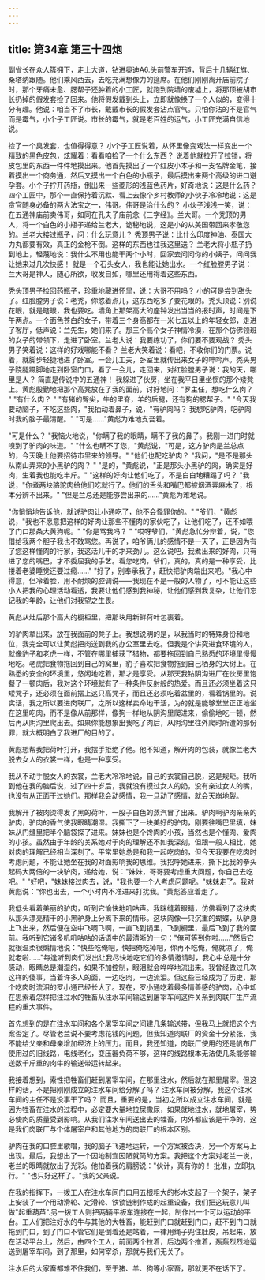```yaml
---
---
---
```

title: 第34章 第三十四炮
---




副省长在众人簇拥下，走上大道，钻进奥迪A6.头前警车开道，背后十几辆红旗、桑塔纳跟随。他们乘风西去，去吃充满想像力的筵席。在他们刚刚离开庙前院子时，那个牙痛未愈、腮帮子还肿着的小工匠，就跑到院墙的废墟上，将那顶被胡市长扔掉的假发套捡了回来。他将假发戴到头上，立即就像换了一个人似的，变得十分有趣。他说：咱当不了市长，戴戴市长的假发套沾点官气。只怕你沾的不是官气而是霉气，小个子工匠说。市长的霉气，就是老百姓的运气，小工匠充满自信地说。

捡了一个臭发套，也值得得意？ 小个子工匠说着，从怀里像变戏法一样变出一个精致的黑色皮包，炫耀着：看看咱捡了一个什么东西？ 说着他就拉开了拉锁，将皮包里的东西一件件地摸出来。他首先摸出了一个红皮小本子和一支名牌金笔，接着摸出一个商务通，然后又摸出一个白色的小瓶子，最后摸出来两个高级的进口避孕套。小个子拧开药瓶，倒出来一些菱形的浅蓝色药片，好奇地说：这是什么药？四个工匠中，那个一直保持着沉默、看上去像个乡村教师的小伙子冷冷地说：这是贪官随身必备的两大法宝之一，伟哥。伟哥是治什么的？ 小伙子浅浅一笑，说：在五通神庙前卖伟哥，如同在孔夫子庙前念《三字经》。兰大哥。一个秃顶的男人，将一个白色的小瓶子递给兰老大，诡秘地说，这是小的从美国带回来孝敬您的。兰老大接过瓶子，问：什么玩意儿？ 秃顶男子说：比什么印度神油、泰国大力丸都要有效，真正的金枪不倒。这样的东西也往我这里送？ 兰老大将小瓶子扔到地上，轻蔑地说：我什么不用也能干两个小时，回家去问问你的小姨子，问问我让她来过几次快感！ 就是一个石头女人，我也能让她出水。一个红脸膛男子说：兰大哥是神人，随心所欲，收发自如，哪里还用得着这些东西。

秃头顶男子捡回药瓶子，珍重地藏进怀里，说：大哥不用吗？ 小的可是尝到甜头了。红脸膛男子说：老秃，你悠着点儿，这东西吃多了要花眼的。秃头顶说：别说花眼，就是瞎眼，我也要吃。墙角上那架高大的座钟发出当当的报时声，时间是下午两点。一个面色苍白的女子，带着三个身高都在一米七五以上的年轻女郎，走进了客厅，低声说：兰先生，她们来了。那三个高个女子神情冷漠，在那个仿佛领班的女子的带领下，走进了卧室。兰老大说：我要练功了，你们要不要观战？ 秃头男子笑着说：这样的好戏哪能不看？ 兰老大笑着说：看吧，不收你们的门票。说着，就脚步轻捷地进了卧室。一会儿工夫，卧室里就传出来女子的呻吟声。秃头男子跷腿蹑脚地走到卧室门口，看了一会儿，走回来，对红脸膛男子说：我的天，哪里是人？ 简直是传说中的五通神！ 我躲进了伙房，坐在我平日里坐惯的那个矮凳上。黄彪殷勤地把那个高凳放在了我的面前，讨好地问："罗主任，想吃什么肉？ " "有什么肉？ " "有猪的臀尖，牛的里脊，羊的后腿，还有狗的腮帮子。" "今天我要动脑子，不吃这些肉，"我抽动着鼻子，说，"有驴肉吗？ 我想吃驴肉，吃驴肉时我的脑子最清醒。" "可是……"黄彪为难地支吾着。

"可是什么？ "我恼火地说，"你瞒了我的眼睛，瞒不了我的鼻子。我刚一进门时就嗅到了驴肉的味道。" "什么也瞒不了您，"黄彪说，"可是，这方驴肉是兰总点的，今天晚上他要招待市里来的领导。" "他们也配吃驴肉？ "我问，"是不是那头从南山弄来的小黑驴的肉？ " "是的，"黄彪说，"正是那头小黑驴的肉，确实是好肉，生着我也能吃半斤。" "这样的好肉让他们吃了，不是白白地糟蹋了吗？ "我说，"你煮两块骆驼肉给他们吃就行了。他们的舌头和嘴巴都被烟酒弄麻木了，根本分辨不出来。" "但是兰总还是能够尝出来的……"黄彪为难地说。

"你悄悄地告诉他，就说驴肉让小通吃了，他不会怪罪你的。" "爷们，"黄彪说，"我也不愿意把这样的好肉让那些不懂肉的家伙吃了，让他们吃了，还不如喂了门口那条大黄狗呢。" "你是骂我吗？ " "哎呀爷们，"黄彪急忙分辩着，说，"您借给我两个胆子我也不敢骂您。再说了，咱爷俩儿的感情不是一天了，正是因为有了您这样懂肉的行家，我这活儿干的才来劲儿。这么说吧，我煮出来的好肉，只有进了您的嘴巴，才不委屈我的手艺。看您吃肉，爷们，真的，真的是一种享受，比搂着老婆睡觉还要过瘾……" "好了，别奉承我了，赶快把驴肉端出来吧。"我心中得意，但冷着脸，用不耐烦的腔调说——我现在不是一般的人物了，可不能让这些小人把我的心理活动看透，我要让他们感到我神秘，让他们感到我复杂，让他们忘记我的年龄，让他们对我望之生畏。

黄彪从灶后那个高大的橱柜里，把那块用新鲜荷叶包裹着。

的驴肉拿出来，放在我面前的凳子上。我想说明的是，以我当时的特殊身份和地位，我完全可以让黄彪把肉送到我的办公室里去吃。但我是个讲究进食环境的人，就像豹子和老虎一样，不管在哪里捕获了猎物，都要拖回到自己熟悉的环境里慢慢地吃。老虎把食物拖回到自己的窝里，豹子喜欢把食物拖到自己栖身的大树上。在熟悉的安全的环境里，悠闲地吃着，那才是享受。从那天我钻阴沟进厂在伙房里饱餐了一顿肉后，我对这个环境就有了一种条件反射般的热爱。而且还必须坐着这只矮凳子，还必须在面前摆上这只高凳子，而且还必须吃着盆里的，看着锅里的。说实话，我之所以要进肉联厂，之所以这样卖命地干活，为的就是能够堂堂正正地坐在这里吃肉，而不是像从前那样，像狗一样地从阴沟里爬进来，偷偷地吃一顿，然后再从阴沟里爬出去。如果你能想象出我吃了肉后，从阴沟里往外爬时所遭的那份罪，就大概明白了我进厂的目的了。

黄彪想帮我把荷叶打开，我摆手拒绝了他。他不知道，解开肉的包装，就像兰老大脱去女人的衣裳一样，也是一种享受。

我从不动手脱女人的衣裳，兰老大冷冷地说，自己的衣裳自己脱，这是规矩。我听到他在我的脑后说，过了四十岁后，我就没有摸过女人的奶，没有亲过女人的嘴，也没有从正面干过她们。那样我会动感情，我一旦动了感情，就会天崩地裂。

我解开了被肉烫得发了黑的荷叶，一股子白色的蒸汽冒了出来。驴肉啊驴肉亲亲的驴肉，驴肉的香气使我眼睛潮湿。我撕下了一块美好的驴肉，刚要往嘴巴里填，妹妹从门缝里把半个脑袋探了进来。妹妹也是个馋肉的小孩，当然也是个懂肉、爱肉的小孩。虽然由于年龄的关系她对于肉的理解还不如我深刻，但跟一般人相比，她对肉的理解已经相当深刻了。平常里她总是和我一起吃肉的，但今天我要在吃肉时考虑问题，不能让她坐在我的对面影响我的思维。我招呼她进来，撕下比我的拳头起码大两倍的一块驴肉，递给她，说："妹妹，哥哥要考虑重大问题，你自己去吃吧。" "好吧，"妹妹接过肉去，说，"我也要一个人考虑问题呢。"妹妹走了。我对黄彪说："你也出去，一个小时内不准进来打扰我。"黄彪答应着走了。

我低头看着美丽的驴肉，听到它愉快地叽咕声。我眯缝着眼睛，仿佛看到了这块肉从那头漂亮精干的小黑驴身上分离下来的情形。这块肉像一只沉重的蝴蝶，从驴身上飞出来，然后便在空中飞啊飞啊，一直飞到锅里，飞到橱里，最后飞到了我的面前。我听到它诸多叽叽咕咕的话语中的最清晰的一句："俺可等到你啦……"然后它就很温柔很煽情地说："快些吃俺吧，快把俺吃掉吧，你再不吃俺，俺就凉了，俺就老啦……"每逢听到肉们发出让我尽快地吃它们的多情邀请时，我心中总是十分感动，眼睛总是潮湿的，如果不加控制，眼泪就会哗哗地流出来。我曾经做过几次这样的傻事，当着许多人的面，一边吃肉，一边流泪。但这些已经成为了历史，那个吃肉时流泪的罗小通已经长大了。现在，罗小通吃着最多情善感的驴肉，心中却在思索着怎样把注过水的牲畜从注水车间输送到屠宰车间这件关系到肉联厂生产流程的重大事件。

首先想到的是在注水车间和各个屠宰车间之间建几条输送带，但我马上就把这个方案否定了。尽管老兰说不要考虑花钱的问题，但我知道肉联厂的资金十分紧张，我不能给父亲和母亲增加经济上的压力。而且，我还知道，肉联厂使用的还是帆布厂使用过的旧线路，电线老化，变压器负荷不够，这样的线路根本无法使几条能够输送数千斤重的肉牛的输送带运转起来。

我接着想到，索性把牲畜们赶到屠宰车间，在那里注水，然后就在那里屠宰。但这样的话，不是把刚刚成立的注水车间给分解了吗？ 注水车间被分解，我这个注水车间的主任不是没事干了吗？ 而且，重要的是，当初之所以成立注水车间，就是因为牲畜在注水的过程中，必定要大量地拉屎撒尿，如果就地注水，就地屠宰，势必使肉的质量受到影响。从我们注水车间送出去的牲畜，内外都应该是干净的，这是我们肉联厂与个体屠宰户和其他地方的肉联厂的根本区别。

驴肉在我的口腔里歌唱，我的脑子飞速地运转，一个方案被否决，另一个方案马上出现。最后，我想出了一个因地制宜因陋就简的方案。我把这个方案对老兰一说，老兰的眼睛就放出了光彩。他拍着我的肩膀说："伙计，真有你的！ 批准，立即执行。" "也只好这样了。"我的父亲说。

在我的指挥下，一拨工人在注水车间门口用五根粗大的杉木支起了一个架子，架子上安装了一个用动滑轮、定滑轮、铁锁链制作成的起重设备，我们把这玩意儿叫做"起重葫芦".另一拨工人则把两辆平板车连接在一起，制作出一个可以运动的平台。工人们把注好水的牛与其他的大牲畜，能赶到门口就赶到门口，赶不到门口就拖到门口，到了门口不管它们是倒着还是站着，一律用绳子兜住肚皮，吊起来，放在活动平台上，然后，由四个工人，前面两个拉着，后边两个推着，轰轰烈烈地运送到屠宰车间，到了那里，如何宰杀，那就与我们无关了。

注水后的大家畜都难不住我们，至于猪、羊、狗等小家畜，那就更不在话下了。